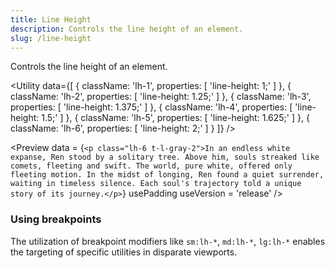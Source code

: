```yaml
---
title: Line Height
description: Controls the line height of an element.
slug: /line-height
---
```



Controls the line height of an element.

<Utility
  data={[
    {
      className: 'lh-1',
      properties: [
        'line-height: 1;'
      ]
    },
    {
      className: 'lh-2',
      properties: [
        'line-height: 1.25;'
      ]
    },
    {
      className: 'lh-3',
      properties: [
        'line-height: 1.375;'
      ]
    },
    {
      className: 'lh-4',
      properties: [
        'line-height: 1.5;'
      ]
    },
    {
      className: 'lh-5',
      properties: [
        'line-height: 1.625;'
      ]
    },
    {
      className: 'lh-6',
      properties: [
        'line-height: 2;'
      ]
    }
  ]}
/>

<Preview
  data = {`<p class="lh-6 t-l-gray-2">In an endless white expanse, Ren stood by a solitary tree. Above him, souls streaked like comets, fleeting and swift. The world, pure white, offered only fleeting motion. In the midst of longing, Ren found a quiet surrender, waiting in timeless silence. Each soul's trajectory told a unique story of its journey.</p>`}
  usePadding
  useVersion = 'release'
/>

### Using breakpoints

The utilization of breakpoint modifiers like `sm:lh-*`, `md:lh-*`, `lg:lh-*` enables the targeting of specific utilities in disparate viewports.